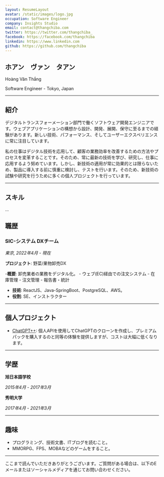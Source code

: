 ```yaml
---
layout: ResumeLayout
avatar: /static/images/logo.jpg
occupation: Software Engineer
company: Insights Studio
email: contact@thangchiba.com
twitter: https://twitter.com/thangchiba_
facebook: https://facebook.com/thangchiba
linkedin: https://www.linkedin.com
github: https://github.com/thangchiba
---
```



## ホアン　ヴァン　タアン
Hoàng Văn Thắng

Software Engineer - Tokyo, Japan

---

## 紹介
デジタルトランスフォーメーション部門で働くソフトウェア開発エンジニアです。ウェブアプリケーションの構想から設計、開発、展開、保守に至るまでの経験があります。新しい技術、パフォーマンス、そしてユーザーエクスペリエンスに常に注目しています。

私の仕事はデジタル技術を応用して、顧客の業務効率を改善するための方法やプロセスを変革することです。そのため、常に最新の技術を学び、研究し、仕事に応用するよう努めています。しかし、新技術の適用が常に効果的とは限らないため、製品に導入する前に慎重に検討し、テストを行います。そのため、新技術の試験や研究を行うために多くの個人プロジェクトを行っています。

---

## スキル
...

## 職歴
### SIC-システム DXチーム
_東京, 2022年4月 - 現在_

**プロジェクト**: 野菜/果物卸売DX

-**概要**: 卸売業者の業務をデジタル化。
    - ウェブ(EC)経由での注文システム
    - 在庫管理
    - 注文管理
    - 報告書・統計
- **技術**: ReactJS、Java-SpringBoot、PostgreSQL、AWS。
- **役割**: SE、インストラクター

---

## 個人プロジェクト
- [ChatGPT++](https://github.com/thangchiba/ReactJS-ChatGPT): 個人APIを使用してChatGPTのクローンを作成し、プレミアムパックを購入するのと同等の体験を提供しますが、コストは大幅に低くなります。

---

## 学歴
**旭日本語学校**

_2015年4月 - 2017年3月_

**秀明大学**

_2017年4月 - 2021年3月_

---

## 趣味
- プログラミング、技術文書、ITブログを読むこと。
- MMORPG、FPS、MOBAなどのゲームをすること。

---

ここまで読んでいただきありがとうございます。ご質問がある場合は、以下のEメールまたはソーシャルメディアを通じてお問い合わせください。
<SocialAccounts />
